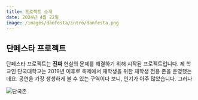 ```yaml
---
title: 프로젝트 소개
date: 2024년 4월 22일
image: /images/danfesta/intro/danfesta.png
---
```


## 단페스타 프로젝트

단페스타 프로젝트는 **진짜** 현실의 문제를 해결하기 위해 시작된 프로젝트입니다. 제
학교인 단국대학교는 2019년 이후로 축제에서 재학생을 위한 재학생 전용 존을 운영했는데요.
공연을 가장 생생하게 볼 수 있는 구역이다 보니, 인기가 아주 많았습니다. 그러나

<img
  src='/images/danfesta/intro/단국존_이미지.png'
  alt='단국존'
  className='mx-auto my-4 rounded-xl'
/>
